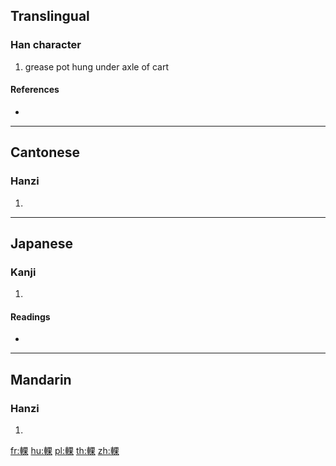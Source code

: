 {{character info/new}}
==Translingual==

===Han character===
{{Han char|rn=159|rad=車|as=08|sn=15|four=56094|canj=JJWD}}

# grease pot hung under axle of cart

====References====
* {{Han ref|kx=1244.380|dkj=38380|dj=1721.270|hdz=53539.020|uh=8F20|ud=36640|bh=E84B|bd=59467}}

----

==Cantonese==

===Hanzi===
{{yue-hanzi|jyut=|y=gwo2}}

# {{defn|lang=yue|sort=車08}}

----

==Japanese==

===Kanji===
{{ja-kanji|grade=|rs=車08}}

# {{defn|lang=ja|sort=車08}}

====Readings====
* {{ja-readings|on=[[か]] (ka), [[わ]] (wa), [[が]] (ga), [[げ]] (ge)|kun=[[あぶらつぼ]] (aburatsubo)|nanori=}}

----

==Mandarin==

===Hanzi===
{{cmn-hanzi|pin=[[guǒ]] ([[guo3]])|wg=kuo<sup>3</sup>}}

# {{defn|lang=cmn|sort=車08}}

[[fr:輠]]
[[hu:輠]]
[[pl:輠]]
[[th:輠]]
[[zh:輠]]